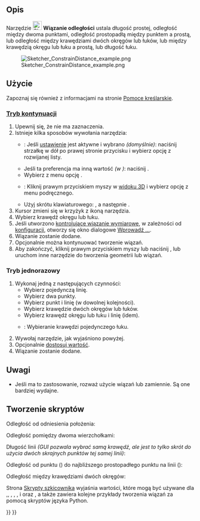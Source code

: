<languages/>

{{Docnav/pl
|[[Sketcher_ConstrainDistanceY/pl|Zwiąż w pionie]]
|[[Sketcher_ConstrainRadiam/pl|Zwiąż automatycznie promień / średnicę]]
|[[Sketcher_Workbench/pl|środowisko pracy Szkicownik]]
|IconL=Sketcher_ConstrainDistanceY.svg
|IconR=Sketcher_ConstrainRadiam.svg
|IconC=Workbench_Sketcher.svg
}}

{{GuiCommand/pl
|Name=Constraint Length
|Name/pl=Szkicownik: Wiązanie odległości
|MenuLocation=Szkic → Wiązania szkicownika → Wiązanie odległości
|Workbenches=[[Sketcher_Workbench/pl|Szkicownik]]
|Shortcut={{KEY|K}} {{KEY|D}}
|SeeAlso=[[Sketcher_ConstrainDistanceX/pl|Zwiąż w poziomie]], [[Sketcher_ConstrainDistanceY/pl|Zwiąż w pionie]]
}}

<span id="Description"></span>
==Opis==

Narzędzie [[Image:Sketcher_ConstrainDistance.svg|24px]] '''Wiązanie odległości''' ustala długość prostej, odległość między dwoma punktami, odległość prostopadłą między punktem a prostą, lub {{Version/pl|0.21}} odległość między krawędziami dwóch okręgów lub łuków, lub między krawędzią okręgu lub łuku a prostą, lub {{Version/pl|1.0}} długość łuku.

[[Image:Sketcher_ConstrainDistance_example.png]]

<span id="Usage"></span>
==Użycie==

Zapoznaj się również z informacjami na stronie [[Sketcher_Workbench/pl#Pomoce_kreślarskie|Pomoce kreślarskie]].

<span id="Continue_mode"></span>
===[[Sketcher_Workbench/pl#Tryby_kontynuacji|Tryb kontynuacji]]===

# Upewnij się, że nie ma zaznaczenia.
# Istnieje kilka sposobów wywołania narzędzia:
#* {{Version/pl|1.0}}: Jeśli [[Sketcher_Preferences/pl#Ogólne|ustawienie]] {{MenuCommand|Wiązania wymiarów}} jest aktywne i wybrano {{Value|Narzędzie pojedyncze}} ''(domyślnie)'': naciśnij strzałkę w dół po prawej stronie przycisku {{Button|[[Image:Sketcher_Dimension.svg||x16px]][[Image:Toolbar_flyout_arrow.svg|x16px]]}} i wybierz opcję {{MenuCommand|[[Image:Sketcher_ConstrainDistance.svg|16px]] Wiązanie odległości}} z rozwijanej listy.
#* Jeśli ta preferencja ma inną wartość ''(w {{VersionMinus|0.21}})'': naciśnij {{Button|[[Image:Sketcher_ConstrainDistance.svg|16px]] '''Wiązanie odległości'''}}.
#* Wybierz z menu opcję {{MenuCommand|Szkic → Wiązania szkicownika → [[Image:Sketcher_ConstrainDistance.svg|16px]] Wiązanie odległości}}.
#* {{Version/pl|1.0}}: Kliknij prawym przyciskiem myszy w [[3D_view/pl|widoku 3D]] i wybierz opcję {{MenuCommand|Wiązanie wymiarów → [[Image:Sketcher_ConstrainDistance.svg|16px]] Wiązanie odległości}} z menu podręcznego.
#* Użyj skrótu klawiaturowego: {{KEY|K}}, a następnie {{KEY|D}}.
# Kursor zmieni się w krzyżyk z ikoną narzędzia.
# Wybierz krawędź okręgu lub łuku.
# Jeśli utworzono [[Sketcher_ToggleDrivingConstraint/pl|kontrolujące wiązanie wymiarowe]], w zależności od [[Sketcher_Preferences/pl#Wyświetlanie|konfiguracji]], otworzy się okno dialogowe [[Sketcher_Workbench/pl#Edycja_wiązań|Wprowadź ...]].
# Wiązanie zostanie dodane.
# Opcjonalnie można kontynuować tworzenie wiązań.
# Aby zakończyć, kliknij prawym przyciskiem myszy lub naciśnij {{KEY|Esc}}, lub uruchom inne narzędzie do tworzenia geometrii lub wiązań.

<span id="Run-once_mode"></span>
===Tryb jednorazowy===

# Wykonaj jedną z następujących czynności:
#* Wybierz pojedynczą linię.
#* Wybierz dwa punkty.
#* Wybierz punkt i linię (w dowolnej kolejności).
#* Wybierz krawędzie dwóch okręgów lub łuków.
#* Wybierz krawędź okręgu lub łuku i linię (idem).
#* {{Version/pl|1.0}}: Wybieranie krawędzi pojedynczego łuku.
# Wywołaj narzędzie, jak wyjaśniono powyżej.
# Opcjonalnie [[Sketcher_Workbench/pl#Edycja_wiązań|dostosuj wartość]].
# Wiązanie zostanie dodane.

<span id="Notes"></span>
==Uwagi==

* Jeśli ma to zastosowanie, rozważ użycie wiązań {{Button|[[File:Sketcher_ConstrainDistanceX.svg|16px]] [[Sketcher_ConstrainDistanceX/pl|Zwiąż w poziomie]]}} lub {{Button|[[File:Sketcher_ConstrainDistanceY.svg|16px]] [[Sketcher_ConstrainDistanceY/pl|Zwiąż w pionie]]}} zamiennie. Są one bardziej wydajne.

<span id="Scripting"></span>
==Tworzenie skryptów==

Odległość od odniesienia położenia:

{{Code|code=Sketch.addConstraint(Sketcher.Constraint('Distance', Edge, PointOfEdge, -1, 1, App.Units.Quantity('123.0 mm')))}}

Odległość pomiędzy dwoma wierzchołkami:

{{Code|code=Sketch.addConstraint(Sketcher.Constraint('Distance', Edge1, PointOfEdge1, Edge2, PointOfEdge2, App.Units.Quantity('123.0 mm')))}}

Długość linii ''(GUI pozwala wybrać samą krawędź, ale jest to tylko skrót do użycia dwóch skrajnych punktów tej samej linii)'':

{{Code|code=Sketch.addConstraint(Sketcher.Constraint('Distance', Line, 1, Line, 2, App.Units.Quantity('123.0 mm')))}}

Odległość od punktu ({{incode|Edge, PointOfEdge}}) do najbliższego prostopadłego punktu na linii ({{incode|Line}}):

{{Code|code=Sketch.addConstraint(Sketcher.Constraint('Distance', Edge, PointOfEdge, Line, 0, App.Units.Quantity('123.0 mm')))}}

Odległość między krawędziami dwóch okręgów:

{{Code|code=Sketch.addConstraint(Sketcher.Constraint('Distance', Circle1, 0, Circle2, 0, App.Units.Quantity('123.0 mm')))}}

Strona [[Sketcher_scripting/pl|Skrypty szkicownika]] wyjaśnia wartości, które mogą być używane dla {{incode|Edge}},{{incode|Edge1}}, {{incode|Edge2}}, {{incode|PointOfEdge}}, {{incode|PointOfEdge1}}, {{incode|PointOfEdge2}} i {{incode|Line}} oraz {{incode|Circle1}}, {{incode|Circle2}} a także zawiera kolejne przykłady tworzenia wiązań za pomocą skryptów języka Python.


{{Docnav/pl
|[[Sketcher_ConstrainDistanceY/pl|Zwiąż w pionie]]
|[[Sketcher_ConstrainRadiam/pl|Zwiąż automatycznie promień / średnicę]]
|[[Sketcher_Workbench/pl|środowisko pracy Szkicownik]]
|IconL=Sketcher_ConstrainDistanceY.svg
|IconR=Sketcher_ConstrainRadiam.svg
|IconC=Workbench_Sketcher.svg
}}

{{Sketcher_Tools_navi{{#translation:}}}}
{{Userdocnavi{{#translation:}}}}